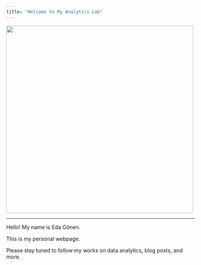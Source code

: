 ```yaml
---
title: "Welcome to My Analytics Lab"
---
```


![](assets/images/welcometotheclub.gif){fig-align="center"width=500px}

---

Hello! My name is Eda Gönen.

This is my personal webpage.

Please stay tuned to follow my works on data analytics, blog posts, and more.

